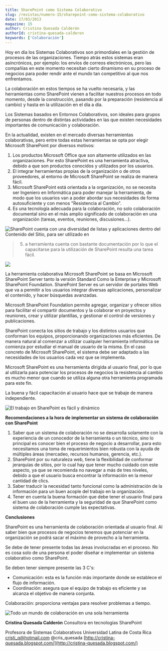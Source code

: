 ```yaml
---
title: SharePoint como Sistema Colaborativo
slug: /revistas/numero-15/sharepoint-como-sistema-colaborativo
date: 17/03/2013
magazine: 15
author: Cristina Quesada Calderón
authorId: cristina-quesada-calderon
keywords: ['Colaboración']
---
```






Hoy en día los Sistemas Colaborativos son primordiales en la gestión de procesos de las organizaciones. Tiempo atrás estos sistemas eran asincrónicos, por ejemplo: los envíos de correos electrónicos, pero las compañías en este momento necesitan cierto dinamismo en su proceso de negocios para poder rendir ante el mundo tan competitivo al que nos enfrentamos.

La colaboración en estos tiempos se ha vuelto necesaria, y las herramientas como SharePoint vienen a facilitar nuestros procesos en todo momento, desde la construcción, pasando por la preparación (resistencia al cambio) y hasta en la utilización en el día a día.

Los Sistemas basados en Entornos Colaborativos, son ideales para grupos de personas dentro de distintas actividades en las que existen necesidades importantes de comunicación y colaboración.

En la actualidad, existen en el mercado diversas herramientas colaborativas, pero entre todas estas herramientas se opta por elegir Microsoft SharePoint por diversos motivos:

1. Los productos Microsoft Office que son altamente utilizados en las organizaciones. Por esto SharePoint es una herramienta atractiva, debido a que son productos conocidos y utilizados por los usuarios.
2. El integrar herramientas propias de la organización o de otros proveedores, al entorno de Microsoft SharePoint se realiza de manera fácil.
3. Microsoft SharePoint está orientada a la organización, no se necesita ser Ingeniero en Informática para poder manejar la herramienta, de modo que los usuarios van a poder abordar sus necesidades de forma autosuficiente y con menos "Resistencia al Cambio".
4. Es una tecnología adecuada para la colaboración, no solo colaboración documental sino en el más amplio significado de colaboración en una organización (tareas, eventos, reuniones, discusiones...).


![SharePoint cuenta con una diversidad de listas y aplicaciones dentro del Contenido del Sitio, para ser utilizado en](../../../images/numero15/sharepoint-sistema-colaborativo/image1.png)


> 5. a herramienta cuenta con bastante documentación por lo que el capacitarse para la utilización de SharePoint resulta una tarea fácil.


![](../../../images/numero15/sharepoint-sistema-colaborativo/image2.png)

La herramienta colaborativa Microsoft SharePoint se basa en Microsoft SharePoint Server tanto la versión Standard Como la Enterprise y Microsoft SharePoint Foundation. SharePoint Server es un servidor de portales Web que va a permitir a los usuarios integrar diversas aplicaciones, personalizar el contenido, y hacer búsquedas avanzadas.

Microsoft SharePoint Foundation permite agregar, organizar y ofrecer sitios para facilitar el compartir documentos y la colaborar en proyectos y reuniones, crear y utilizar plantillas, y gestionar el control de versiones y publicaciones.

SharePoint conecta los sitios de trabajo y los distintos usuarios que conforman los equipos, proporcionando organizaciones más eficientes.
De manera natural al comenzar a utilizar cualquier herramienta informática se comienza por estudiar el manual de usuario de la misma. En el caso concreto de Microsoft SharePoint, el sistema debe ser adaptado a las necesidades de los usuarios cada vez que se implementa.

Microsoft SharePoint es una herramienta dirigida al usuario final, por lo que al utilizarla para potenciar los procesos de negocios la resistencia al cambio es mucho menor que cuando se utiliza alguna otra herramienta programada para este fin.

La buena y fácil capacitación al usuario hace que se trabaje de manera independiente.

![El trabajo en SharePoint es fácil y dinámico](../../../images/numero15/sharepoint-sistema-colaborativo/image3.png)

**Recomendaciones a la hora de implementar un sistema de colaboración con SharePoint**

1. Saber que un sistema de colaboración no se desarrolla solamente con la experiencia de un conocedor de la herramienta o un técnico, sino lo principal es conocer bien el proceso de negocio a desarrollar, para esto necesitamos una toma de requerimientos bien robusta con la ayuda de múltiples áreas (mercadeo, recursos humanos, gerencia, etc.).
2. SharePoint por su naturaleza web, tiene la flexibilidad de conformar jerarquías de sitios, por lo cual hay que tener mucho cuidado con este aspecto, ya que se recomienda no navegar a más de tres niveles, debido a que el usuario busca encontrar la información en la menor cantidad de clics.
3. Saber traducir la necesidad tanto funcional como la administración de la información para un buen acople del trabajo en la organización.
4. Tener en cuenta la buena formación que debe tener el usuario final para el buen uso de la herramienta y la seguridad de que SharePoint como sistema de colaboración cumple las expectativas.


**Conclusiones**

SharePoint es una herramienta de colaboración orientada al usuario final. Al saber bien que procesos de negocios tenemos que potenciar en la organización se podrá sacar el máximo de provecho a la herramienta.

Se debe de tener presente todas las áreas involucradas en el proceso. No es cosa solo de una persona el poder diseñar e implementar un sistema colaborativo como SharePoint.

Se deben tener siempre presente las 3 C's:

- Comunicación: esta es la función más importante donde se establece el flujo de información.
- Coordinación: asegura que el equipo de trabajo es eficiente y se alcanza el objetivo de manera conjunta.


Colaboración: proporciona ventajas para resolver problemas a tiempo.

![Todo un mundo de colaboración en una sola herramienta](../../../images/numero15/sharepoint-sistema-colaborativo/image4.png)



**Cristina Quesada Calderón**
 Consultora en tecnologías SharePoint

Profesora de Sistemas Colaborativos Universidad Latina de Costa Rica
 [cristi\_q@hotmail.com](mailto:cristi_q@hotmail.com) 
 @cris\_quesada
 [http://cristina-quesada.blogspot.com/](http://cristina-quesada.blogspot.com/)

 
 
